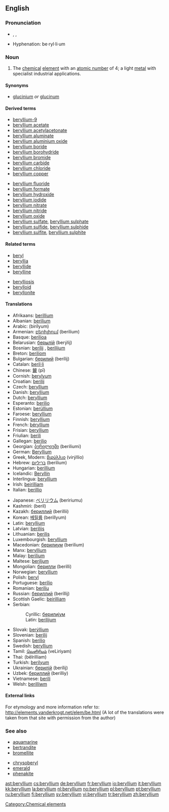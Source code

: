 {{see|Beryllium}}
==English==
{{elements|Be|lithium|Li|boron|B}}

===Pronunciation===
*{{enPR|bərĭl'ēəm}}, {{IPA|/bə'rɪliəm/}}, {{SAMPA|/b@"rIli@m/}}
*Hyphenation: be&middot;ryl&middot;li&middot;um

===Noun===
{{en-noun|-}}
{{wikipedia}}

# The [[chemical]] [[element]] with an [[atomic number]] of 4; a light [[metal]] with specialist industrial applications.

====Synonyms====
*[[glucinium]] ''or'' [[glucinum]] {{i|archaic}}

====Derived terms====
{{rel-top|terms derived from "beryllium"}}
*[[beryllium-9]]
*[[beryllium acetate]]
*[[beryllium acetylacetonate]]
*[[beryllium aluminate]]
*[[beryllium aluminium oxide]]
*[[beryllium boride]]
*[[beryllium borohydride]]
*[[beryllium bromide]]
*[[beryllium carbide]]
*[[beryllium chloride]]
*[[beryllium copper]]
{{rel-mid}}
*[[beryllium fluoride]]
*[[beryllium formate]]
*[[beryllium hydroxide]]
*[[beryllium iodide]]
*[[beryllium nitrate]]
*[[beryllium nitride]]
*[[beryllium oxide]]
*[[beryllium sulfate]], [[beryllium sulphate]]
*[[beryllium sulfide]], [[beryllium sulphide]]
*[[beryllium sulfite]], [[beryllium sulphite]]
{{rel-bottom}}

====Related terms====
{{rel-top|related terms}}
*[[beryl]]
*[[beryllia]]
*[[beryllide]]
*[[berylline]]
{{rel-mid}}
*[[berylliosis]]
*[[berylloid]]
*[[beryllonite]]
{{rel-bottom}}

====Translations====
{{trans-top|the chemical element}}
*Afrikaans: [[berillium]]
*Albanian: [[berilium]]
*Arabic: {{ARchar|[[بيريليوم]]}} (birílyum) {{m}}
*Armenian: [[բերիլիում]] (berilium)
*Basque: [[berilioa]]
*Belarusian: [[берылiй]] (berýlij) {{m}}
*Bosnian: [[berilij#Bosnian|berilij]] {{m}}, [[berilijum#Bosnian|berilijum]] {{m}}
*Breton: [[beriliom]]
*Bulgarian: [[берилий]] (berílij) {{m}}
*Catalan: [[beril·li]] {{m}}
*Chinese: [[鈹]] (pī)
*Cornish: [[berylyum]]
*Croatian: [[berilij#Croatian|berilij]] {{m}}
*Czech: [[#Czech|beryllium]]
*Danish: [[#Danish|beryllium]]
*Dutch: [[#Dutch|beryllium]] {{n}}
*Esperanto: [[berilio]]
*Estonian: [[berüllium]]
*Faroese: [[#Faroese|beryllium]]
*Finnish: [[#Finnish|beryllium]]
*French: [[béryllium]] {{m}}
*Frisian: [[#Frisian|beryllium]]
*Friulian: [[berili]]
*Gallegan: [[berilio]]
*Georgian: [[ბერილიუმი]] (beriliumi)
*German: [[Beryllium]] {{n}}
*Greek, Modern: [[βιρύλλιο]] (virýllio) {{n}}
*Hebrew: [[בריליום]] (berilium)
*Hungarian: [[berillium]]
*Icelandic: [[Beryllín]]
*Interlingua: [[#Interlingua|beryllium]]
*Irish: [[beirilliam]]
*Italian: [[berillio]] {{m}}
{{trans-mid}}
*Japanese: [[ベリリウム]] (beririumu)
*Kashmiri: (beril)
*Kazakh: [[бериллий]] (berillii)
*Korean: [[베릴륨]] (berillyum)
*Latin: [[#Latin|beryllium]]
*Latvian: [[berilijs]]
*Lithuanian: [[berilis]]
*Luxembourgish: [[#Luxembourgish|beryllium]]
*Macedonian: [[берилиум]] (berilium)
*Manx: [[#Manx|beryllium]]
*Malay: [[berilium]]
*Maltese: [[beriljum]]
*Mongolian: [[берилли]] (berilli)
*Norwegian: [[#Norwegian|beryllium]]
*Polish: [[beryl]] {{m}}
*Portuguese: [[berílio]] {{m}}
*Romanian: [[beriliu]] {{n}}
*Russian: [[бериллий]] (beríllij) {{m}}
*Scottish Gaelic: [[beirilliam]]
*Serbian:
*:Cyrillic: [[берилијум#Serbian|берилиjум]] {{m}}
*:Latin: [[berilijum#Serbian|berilijum]] {{m}}
*Slovak: [[berýllium]]
*Slovenian: [[berilij]]
*Spanish: [[berilio]] {{m}}
*Swedish: [[#Swedish|beryllium]]
*Tamil: [[வெளிரியம்]] (veLiriyam)
*Thai: {{THchar|[[เบริลเลียม]]}} (bēlrilliam)
*Turkish: [[berilyum]]
*Ukrainian: [[берилiй]] (berílij) {{m}}
*Uzbek: [[бериллий]] (berilliy)
*Vietnamese: [[berili]]
*Welsh: [[berilliwm]]
{{trans-bottom}}

====External links====
For etymology and more information refer to: http://elements.vanderkrogt.net/elem/be.html
(A lot of the translations were taken from that site with permission from the author)

[[Category:Chemical elements]]

===See also===
{{top2}}
*[[aquamarine]]
*[[bertrandite]]
*[[bromellite]]
{{mid2}}
*[[chrysoberyl]]
*[[emerald]]
*[[phenakite]]
{{bottom}}

[[ast:beryllium]]
[[cs:beryllium]]
[[de:beryllium]]
[[fr:beryllium]]
[[io:beryllium]]
[[it:beryllium]]
[[kk:beryllium]]
[[la:beryllium]]
[[nl:beryllium]]
[[no:beryllium]]
[[pl:beryllium]]
[[pt:beryllium]]
[[ru:beryllium]]
[[fi:beryllium]]
[[sv:beryllium]]
[[vi:beryllium]]
[[tr:beryllium]]
[[zh:beryllium]]
